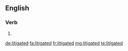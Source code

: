 ==English==

===Verb===
{{head|en|verb form}}

# {{en-past of|litigate}}

[[de:litigated]]
[[fa:litigated]]
[[fr:litigated]]
[[mg:litigated]]
[[te:litigated]]
